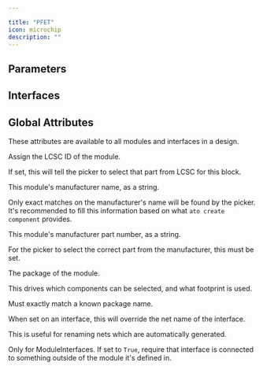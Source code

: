 ```yaml
---

title: "PFET"
icon: microchip
description: ""
---
```



## Parameters

<ParamField path='channel_type' type='dimensionless'>
</ParamField>

<ParamField path='gate_source_threshold_voltage' type='volt'>
</ParamField>

<ParamField path='max_continuous_drain_current' type='ampere'>
</ParamField>

<ParamField path='max_drain_source_voltage' type='volt'>
</ParamField>

<ParamField path='on_resistance' type='ohm'>
</ParamField>

<ParamField path='saturation_type' type='dimensionless'>
</ParamField>


## Interfaces

<ParamField path='drain' type='Electrical'>
</ParamField>

<ParamField path='gate' type='Electrical'>
</ParamField>

<ParamField path='source' type='Electrical'>
</ParamField>


## Global Attributes


These attributes are available to all modules and interfaces in a design.
<ParamField path='lcsc_id' type='str'>

Assign the LCSC ID of the module.

If set, this will tell the picker to select that part from LCSC for this block.
</ParamField>

<ParamField path='manufacturer' type='str'>

This module's manufacturer name, as a string.

Only exact matches on the manufacturer's name will be found by the picker.
It's recommended to fill this information based on what `ato create component`
provides.
</ParamField>

<ParamField path='mpn' type='str'>

This module's manufacturer part number, as a string.

For the picker to select the correct part from the manufacturer,
this must be set.
</ParamField>

<ParamField path='package' type='str'>

The package of the module.

This drives which components can be selected, and what footprint is used.

Must exactly match a known package name.
</ParamField>

<ParamField path='exclude_from_bom' type='bool'>
</ParamField>

<ParamField path='override_net_name' type='str'>

When set on an interface, this will override the net name of the interface.

This is useful for renaming nets which are automatically generated.
</ParamField>

<ParamField path='required' type='bool'>

Only for ModuleInterfaces.
If set to `True`, require that interface is connected to something outside
of the module it's defined in.
</ParamField>

